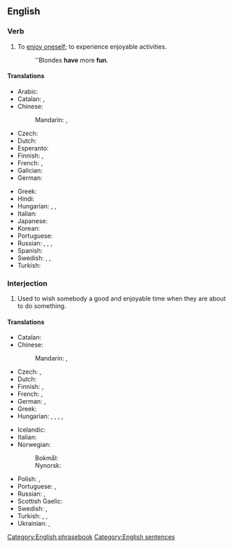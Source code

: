 ==English==

===Verb===
{{en-verb|has fun|having fun|had fun}}

# To [[enjoy oneself]]; to experience enjoyable activities.
#: ''Blondes '''have''' more '''fun'''.

====Translations====
{{trans-top|enjoy oneself}}
* Arabic: {{t|ar|مَرِحَ}}
* Catalan: {{t+|ca|divertir-se}}, {{t+|ca|entretenir-se}}
* Chinese:
*: Mandarin: {{t|cmn|玩得開心|sc=Hani}}, {{t|cmn|玩得开心|tr=wán de kāixīn|sc=Hani}}
* Czech: {{t+|cs|bavit se}}
* Dutch: {{t|nl|lol maken}}
* Esperanto: {{t|eo|amuziĝi}}
* Finnish: {{t+|fi|pitää hauskaa}}, {{t+|fi|huvitella}}
* French: {{t+|fr|amuser|alt=s'amuser}}, {{t+|fr|égayer|alt=s'égayer}}
* Galician: {{t|gl|divírtete}}
* German: {{t|de|Spaß haben}}
{{trans-mid}}
* Greek: {{t+|el|διασκεδάζω}}
* Hindi: {{t|hi|मस्ती करना}}
* Hungarian: {{t+|hu|szórakozik}}, {{t|hu|[[jól]] [[szórakozik]]}}, {{t|hu|[[jól]] [[érez|érz]][[-i|i]] [[magát]]}}
* Italian: {{t+|it|divertirsi}}
* Japanese: {{t+|ja|楽しむ|tr=たのしむ, tanoshimu}}
* Korean: {{t+|ko|즐기다}}
* Portuguese: {{t|pt|divertir-se}}
* Russian: {{t+|ru|наслажда́ться}}, {{t+|ru|весели́ться}}, {{t+|ru|развлека́ться}}, {{t+|ru|забавля́ться}}
* Spanish: {{t+|es|divertirse}}
* Swedish: {{t+|sv|ha roligt}}, {{t|sv|ha kul}}, {{t|sv|ha skoj}}
* Turkish: {{t+|tr|eğlenmek}}
{{trans-bottom}}

===Interjection===
{{head|en|interjection}}

# Used to wish somebody a good and enjoyable time when they are about to do something.

====Translations====
{{trans-top|wish someone a good time}}
* Catalan: {{t|ca|diverteix-te}}
* Chinese:
*: Mandarin: {{t|cmn|祝你玩得開心|sc=Hani}}, {{t|cmn|祝你玩得开心|tr=zhù nǐ wán de kāixīn|sc=Hani}}
* Czech: {{t|cs|bav se}} {{qualifier|unformal}}, {{t|cs|bavte se}} {{qualifier|formal}}
* Dutch: {{t|nl|veel plezier}}
* Finnish: {{t|fi|pidä hauskaa|s}}, {{t|fi|pitäkää hauskaa|p}}
* French: {{t|fr|amuse-toi}} {{qualifier|informal}}, {{t|fr|amusez-vous}} {{qualifier|formal}}
* German: {{t|de|viel Spaß!}}, {{t|de|gönn dir}}
* Greek: {{t|el|καλή διασκέδαση|f}}
* Hungarian: {{t|hu|jó szórakozást}} {{q|independent of formality and number}}, {{t|hu|érezd jól magad}} {{q|singular, informal}}, {{t|hu|érezze jól magát}} {{q|singular, formal}}, {{t|hu|érezzétek jól magatokat}} {{q|plural, informal}}, {{t|hu|érezzék jól magukat}} {{q|plural, formal}}
{{trans-mid}}
* Icelandic: {{t+|is|góða skemmtun}}
* Italian: {{t|it|divertiti}}
* Norwegian:
*: Bokmål: {{t|nb|kos deg!}}
*: Nynorsk: {{t|nn|kosa dykk!}}
* Polish: {{t|pl|baw się dobrze|alt=baw się dobrze!}}, {{t|pl|dobrej zabawy!}}
* Portuguese: {{t|pt|[[divirta]]-[[se]]}}, {{t|pt|[[se]] [[divirta]]}}
* Russian: {{qualifier|жела́ю/жела́ем}} {{t|ru|хорошо́ повесели́ться}}, {{qualifier|жела́ю/жела́ем}} {{t|ru|хорошо́ провести́ вре́мя}}
* Scottish Gaelic: {{t|gd|gabh spòrs}}
* Swedish: {{t|sv|ha det så roligt}}, {{t|sv|ha det så kul}}
* Turkish: {{t|tr|çok eğlen}}, {{t|tr|çok eğlenin|p}}, {{t|tr|iyi eğlenceler}}
* Ukrainian: {{qualifier|бажа́ю/бажа́ємо}} {{t|uk|до́бре повесели́тися}}, {{qualifier|бажа́ю/бажа́ємо}} {{t|uk|до́бре провести́ ча́с}}
{{trans-bottom}}

[[Category:English phrasebook]]
[[Category:English sentences]]